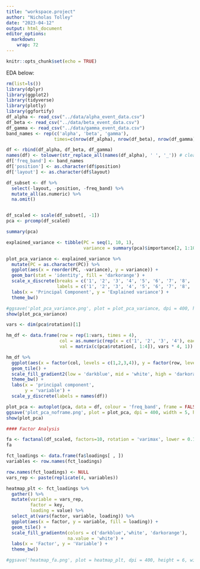 ```yaml
---
title: "workspace.project"
author: "Nicholas Tolley"
date: "2023-04-12"
output: html_document
editor_options: 
  markdown: 
    wrap: 72
---
```


```r
knitr::opts_chunk$set(echo = TRUE)
```

EDA below:

```r
rm(list=ls())
library(dplyr)
library(ggplot2)
library(tidyverse)
library(plotly)
library(ggfortify)
df_alpha <- read_csv("../data/alpha_event_data.csv")
df_beta <- read_csv("../data/beta_event_data.csv")
df_gamma <- read_csv("../data/gamma_event_data.csv")
band_names <- rep(c('alpha', 'beta', 'gamma'),
                  times=c(nrow(df_alpha), nrow(df_beta), nrow(df_gamma)))

df <- rbind(df_alpha, df_beta, df_gamma)
names(df) <- tolower(str_replace_all(names(df_alpha), ' ', '_')) # clean names
df['freq_band'] <- band_names
df['position'] <- as.character(df$position)
df['layout'] <- as.character(df$layout)

```

```r
df_subset <- df %>% 
  select(-layout, -position, -freq_band) %>% 
  mutate_all(as.numeric) %>% 
  na.omit()


df_scaled <- scale(df_subset[, -1]) 
pca <- prcomp(df_scaled)

summary(pca)

explained_variance <- tibble(PC = seq(1, 10, 1), 
                             variance = summary(pca)$importance[2, 1:10])

plot_pca_variance <- explained_variance %>% 
  mutate(PC = as.character(PC)) %>% 
  ggplot(aes(x = reorder(PC, -variance), y = variance)) +
  geom_bar(stat = 'identity', fill = 'darkorange') +
  scale_x_discrete(breaks = c('1', '2', '3', '4', '5', '6', '7', '8', '9', '10'), 
                   labels = c('1', '2', '3', '4', '5', '6', '7', '8', '9', '10')) +
  labs(x = 'Principal Component', y = 'Explained variance') +
  theme_bw() 

#ggsave('plot_pca_variance.png', plot = plot_pca_variance, dpi = 400, height = 6, width = 8)
show(plot_pca_variance)
```

```r
vars <- dim(pca$rotation)[1]

hm_df <- data.frame(row = rep(1:vars, times = 4),
                    col = as.numeric(rep(x = c('1', '2', '3', '4'), each = vars)),
                    val = matrix(c(pca$rotation[, 1:4]), vars * 4, 1))

hm_df %>% 
  ggplot(aes(x = factor(col, levels = c(1,2,3,4)), y = factor(row, levels = unique(row)), fill = val)) +
  geom_tile() +
  scale_fill_gradient2(low = 'darkblue', mid = 'white', high = 'darkorange', midpoint = 0) +
  theme_bw() +
  labs(x = 'principal component',
       y = 'variable') +
  scale_y_discrete(labels = names(df))


```

```r
plot_pca <- autoplot(pca, data = df, colour = 'freq_band', frame = FALSE) + theme_bw()
ggsave('plot_pca_noframe.png', plot = plot_pca, dpi = 400, width = 5, height = 4)
show(plot_pca)
```

```r
#### Factor Analysis

fa <- factanal(df_scaled, factors=10, rotation = 'varimax', lower = 0.1)
fa

fct_loadings <- data.frame(fa$loadings[ , ])
variables <- row.names(fct_loadings)

row.names(fct_loadings) <- NULL
vars_rep <- paste(replicate(4, variables))

heatmap_plt <- fct_loadings %>% 
  gather() %>% 
  mutate(variable = vars_rep,
         factor = key,
         loading = value) %>% 
  select_at(vars(factor, variable, loading)) %>% 
  ggplot(aes(x = factor, y = variable, fill = loading)) +
  geom_tile() + 
  scale_fill_gradientn(colors = c('darkblue','white', 'darkorange'),
                       na.value = 'white') +
  labs(x = 'Factor', y = 'Variable') +
  theme_bw()

#ggsave('heatmap_fa.png', plot = heatmap_plt, dpi = 400, height = 6, width = 8)
```
